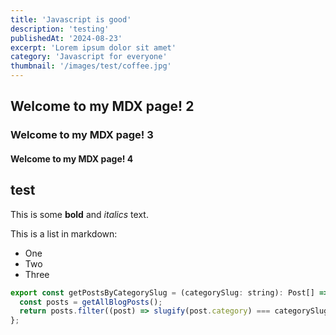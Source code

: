 ```yaml
---
title: 'Javascript is good'
description: 'testing'
publishedAt: '2024-08-23'
excerpt: 'Lorem ipsum dolor sit amet'
category: 'Javascript for everyone'
thumbnail: '/images/test/coffee.jpg'
---
```


## Welcome to my MDX page! 2

### Welcome to my MDX page! 3

<Protip title="Hi guys" content="Lorem ipsum dolor sit amet" />

#### Welcome to my MDX page! 4

## test

This is some **bold** and _italics_ text.

This is a list in markdown:

- One
- Two
- Three

```Javascript
export const getPostsByCategorySlug = (categorySlug: string): Post[] => {
  const posts = getAllBlogPosts();
  return posts.filter((post) => slugify(post.category) === categorySlug);
};
```
